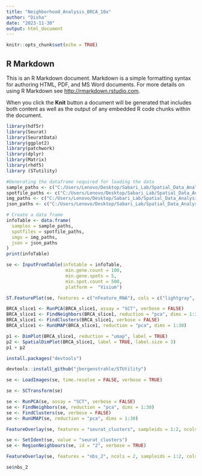 ```yaml
---
title: "Neighborhood_Analysis_BRCA_10x"
author: "Disha"
date: "2023-11-30"
output: html_document
---
```


```r
knitr::opts_chunk$set(echo = TRUE)
```

## R Markdown

This is an R Markdown document. Markdown is a simple formatting syntax for authoring HTML, PDF, and MS Word documents. For more details on using R Markdown see <http://rmarkdown.rstudio.com>.

When you click the **Knit** button a document will be generated that includes both content as well as the output of any embedded R code chunks within the document. 

```r
library(hdf5r)
library(Seurat)
library(SeuratData)
library(ggplot2)
library(patchwork)
library(dplyr)
library(Matrix)
library(rhdf5)
library (STutility)
```


```r
#Generating the dataframe required for loading the data
sample_paths <- c("C:/Users/Lenovo/Desktop/Sabari_Lab/Spatial_Data_Analysis/Neighbourhood analysis/slice1/filtered_feature_bc_matrix.h5", "C:/Users/Lenovo/Desktop/Sabari_Lab/Spatial_Data_Analysis/Neighbourhood analysis/slice2/filtered_feature_bc_matrix.h5")
spotfile_paths <- c("C:/Users/Lenovo/Desktop/Sabari_Lab/Spatial_Data_Analysis/Neighbourhood analysis/slice1/tissue_positions_list.csv", "C:/Users/Lenovo/Desktop/Sabari_Lab/Spatial_Data_Analysis/Neighbourhood analysis/slice2/tissue_positions_list.csv")
img_paths <- c("C:/Users/Lenovo/Desktop/Sabari_Lab/Spatial_Data_Analysis/Neighbourhood analysis/slice1/tissue_hires_image.png", "C:/Users/Lenovo/Desktop/Sabari_Lab/Spatial_Data_Analysis/Neighbourhood analysis/slice2/tissue_hires_image.png")
json_paths <- c("C:/Users/Lenovo/Desktop/Sabari_Lab/Spatial_Data_Analysis/Neighbourhood analysis/slice1/scalefactors_json.json", "C:/Users/Lenovo/Desktop/Sabari_Lab/Spatial_Data_Analysis/Neighbourhood analysis/slice2/scalefactors_json.json")

# Create a data frame
infoTable <- data.frame(
  samples = sample_paths,
  spotfiles = spotfile_paths,
  imgs = img_paths,
  json = json_paths
)
print(infoTable)
```


```r
se <- InputFromTable(infotable = infoTable, 
                      min.gene.count = 100, 
                      min.gene.spots = 5,
                      min.spot.count = 500,
                      platform =  "Visium")
```


```r
ST.FeaturePlot(se, features = c("nFeature_RNA"), cols = c("lightgray", "mistyrose", "red", "darkred", "black"), ncol = 2, pt.size = 1.3)
```


```r
BRCA_slice1 <- RunPCA(BRCA_slice1, assay = "SCT", verbose = FALSE)
BRCA_slice1 <- FindNeighbors(BRCA_slice1, reduction = "pca", dims = 1:30)
BRCA_slice1 <- FindClusters(BRCA_slice1, verbose = FALSE)
BRCA_slice1 <- RunUMAP(BRCA_slice1, reduction = "pca", dims = 1:30)
```


```r
p1 <- DimPlot(BRCA_slice1, reduction = "umap", label = TRUE)
p2 <- SpatialDimPlot(BRCA_slice1, label = TRUE, label.size = 3)
p1 + p2
```


```r
install.packages("devtools")
```
```r
devtools::install_github("jbergenstrahle/STUtility")
```
```r
se <- LoadImages(se, time.resolve = FALSE, verbose = TRUE)
```


```r
se <- SCTransform(se)
```
```r
se <- RunPCA(se, assay = "SCT", verbose = FALSE)
se <- FindNeighbors(se, reduction = "pca", dims = 1:30)
se <- FindClusters(se, verbose = FALSE)
se <- RunUMAP(se, reduction = "pca", dims = 1:30)
```


```r
FeatureOverlay(se, features = "seurat_clusters", sampleids = 1:2, ncols = 2)
```

```r
se <- SetIdent(se, value = "seurat_clusters")
se <- RegionNeighbours(se, id = "2", verbose = TRUE)
```

```r
FeatureOverlay(se, features = "nbs_2", ncols = 2, sampleids = 1:2, cols = c("red", "lightgray"), pt.size = 2)
```
```r
se$nbs_2
```

